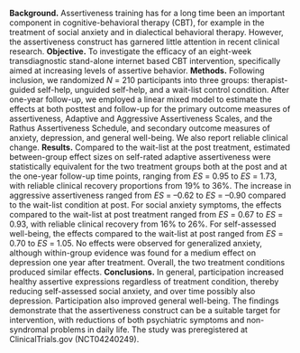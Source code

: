 **Background.** Assertiveness training has for a long time been an important component in cognitive-behavioral therapy (CBT), for example in the treatment of social anxiety and in dialectical behavioral therapy. However, the assertiveness construct has garnered little attention in recent clinical research. \quad{}**Objective.** To investigate the efficacy of an eight-week transdiagnostic stand-alone internet based CBT intervention, specifically aimed at increasing levels of assertive behavior. \quad{}**Methods.** Following inclusion, we randomized $N$ = 210 participants into three groups: therapist-guided self-help, unguided self-help, and a wait-list control condition. After one-year follow-up, we employed a linear mixed model to estimate the effects at both posttest and follow-up for the primary outcome measures of assertiveness, Adaptive and Aggressive Assertiveness Scales, and the Rathus Assertiveness Schedule, and secondary outcome measures of anxiety, depression, and general well-being. We also report reliable clinical change. \quad{}**Results.** Compared to the wait-list at the post treatment, estimated between-group effect sizes on self-rated adaptive assertiveness were statistically equivalent for the two treatment groups both at the post and at the one-year follow-up time points, ranging from $ES$ = 0.95 to $ES$ = 1.73, with reliable clinical recovery proportions from 19% to 36%. The increase in aggressive assertiveness ranged from $ES$ = --0.62 to $ES$ = --0.90 compared to the wait-list condition at post. For social anxiety symptoms, the effects compared to the wait-list at post treatment ranged from $ES$ = 0.67 to $ES$ = 0.93, with reliable clinical recovery from 16% to 26%. For self-assessed well-being, the effects compared to the wait-list at post ranged from $ES$ = 0.70 to $ES$ = 1.05. No effects were observed for generalized anxiety, although within-group evidence was found for a medium effect on depression one year after treatment. Overall, the two treatment conditions produced similar effects. \quad{}**Conclusions.** In general, participation increased healthy assertive expressions regardless of treatment condition, thereby reducing self-assessed social anxiety, and over time possibly also depression. Participation also improved general well-being. The findings demonstrate that the assertiveness construct can be a suitable target for intervention, with reductions of both psychiatric symptoms and non-syndromal problems in daily life. The study was preregistered at ClinicalTrials.gov (NCT04240249).
